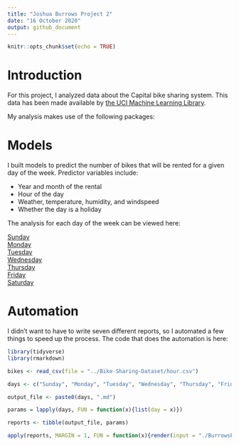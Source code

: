 ```yaml
---
title: "Joshua Burrows Project 2"
date: "16 October 2020" 
output: github_document
---
```


```r
knitr::opts_chunk$set(echo = TRUE)
```

# Introduction 

For this project, I analyzed data about the Capital bike sharing system. This data has been made available by [the UCI Machine Learning Library](https://archive.ics.uci.edu/ml/datasets/Bike+Sharing+Dataset). 

My analysis makes use of the following packages: 

# Models 

I built models to predict the number of bikes that will be rented for a given day of the week. Predictor variables include:  

- Year and month of the rental  
- Hour of the day  
- Weather, temperature, humidity, and windspeed  
- Whether the day is a holiday  

The analysis for each day of the week can be viewed here: 

[Sunday](Sunday.md)  
[Monday](Monday.md)  
[Tuesday](Tuesday.md)  
[Wednesday](Wednesday.md)  
[Thursday](Thursday.md)  
[Friday](Friday.md)  
[Saturday](Saturday.md)  

# Automation 

I didn't want to have to write seven different reports, so I automated a few things to speed up the process. The code that does the automation is here: 

```r
library(tidyverse)
library(rmarkdown)

bikes <- read_csv(file = "../Bike-Sharing-Dataset/hour.csv")

days <- c("Sunday", "Monday", "Tuesday", "Wednesday", "Thursday", "Friday", "Saturday") 

output_file <- paste0(days, ".md") 

params = lapply(days, FUN = function(x){list(day = x)})

reports <- tibble(output_file, params)

apply(reports, MARGIN = 1, FUN = function(x){render(input = "./BurrowsProject2Analysis.Rmd", output_file = x[[1]], params = x[[2]])})
```


















